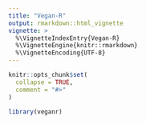 ```yaml
---
title: "Vegan-R"
output: rmarkdown::html_vignette
vignette: >
  %\VignetteIndexEntry{Vegan-R}
  %\VignetteEngine{knitr::rmarkdown}
  %\VignetteEncoding{UTF-8}
---
```


```r
knitr::opts_chunk$set(
  collapse = TRUE,
  comment = "#>"
)
```

```r
library(veganr)
```
